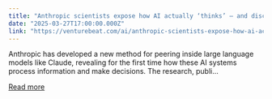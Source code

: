```yaml
---
title: "Anthropic scientists expose how AI actually ‘thinks’ — and discover it secretly plans ahead and sometimes lies"
date: "2025-03-27T17:00:00.000Z"
link: "https://venturebeat.com/ai/anthropic-scientists-expose-how-ai-actually-thinks-and-discover-it-secretly-plans-ahead-and-sometimes-lies/"
---
```


Anthropic has developed a new method for peering inside large language models like Claude, revealing for the first time how these AI systems process information and make decisions. The research, publi...

[Read more](https://venturebeat.com/ai/anthropic-scientists-expose-how-ai-actually-thinks-and-discover-it-secretly-plans-ahead-and-sometimes-lies/)

